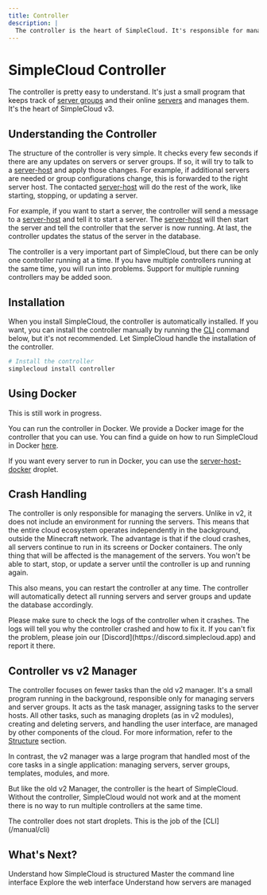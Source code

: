 ```yaml
---
title: Controller
description: |
  The controller is the heart of SimpleCloud. It's responsible for managing all your servers and server groups.
---
```


# SimpleCloud Controller

The controller is pretty easy to understand. It's just a small program that keeps track of [server groups](/manual/resources/server-group) and their online [servers](/manual/resources/server) and manages them. It's the heart of SimpleCloud v3.

## Understanding the Controller

The structure of the controller is very simple. It checks every few seconds if there are any updates on servers or server groups. If so, it will try to talk to a [server-host](/manual/droplet/serverhost) and apply those changes. For example, if additional servers are needed or group configurations change, this is forwarded to the right server host. The contacted [server-host](/manual/droplet/serverhost) will do the rest of the work, like starting, stopping, or updating a server.

For example, if you want to start a server, the controller will send a message to a [server-host](/manual/droplet/serverhost) and tell it to start a server. The [server-host](/manual/droplet/serverhost) will then start the server and tell the controller that the server is now running. At last, the controller updates the status of the server in the database.

<Callout>
  The controller is a very important part of SimpleCloud, but there can be only
  one controller running at a time. If you have multiple controllers running at
  the same time, you will run into problems. Support for multiple running
  controllers may be added soon.
</Callout>

## Installation

When you install SimpleCloud, the controller is automatically installed. If you want, you can install the controller manually by running the [CLI](/manual/cli) command below, but it's not recommended. Let SimpleCloud handle the installation of the controller.

```bash
# Install the controller
simplecloud install controller
```

## Using Docker

<Callout>This is still work in progress.</Callout>

You can run the controller in Docker. We provide a Docker image for the controller that you can use. You can find a guide on how to run SimpleCloud in Docker [here](#).

If you want every server to run in Docker, you can use the [server-host-docker](/manual/droplet/serverhost-docker) droplet.

## Crash Handling

The controller is only responsible for managing the servers. Unlike in v2, it does not include an environment for running the servers. This means that the entire cloud ecosystem operates independently in the background, outside the Minecraft network. The advantage is that if the cloud crashes, all servers continue to run in its screens or Docker containers. The only thing that will be affected is the management of the servers. You won't be able to start, stop, or update a server until the controller is up and running again.

This also means, you can restart the controller at any time. The controller will automatically detect all running servers and server groups and update the database accordingly.

<Callout>
  Please make sure to check the logs of the controller when it crashes. The logs
  will tell you why the controller crashed and how to fix it. If you can't fix
  the problem, please join our [Discord](https://discord.simplecloud.app) and
  report it there.
</Callout>

## Controller vs v2 Manager

The controller focuses on fewer tasks than the old v2 manager. It's a small program running in the background, responsible only for managing servers and server groups. It acts as the task manager, assigning tasks to the server hosts. All other tasks, such as managing droplets (as in v2 modules), creating and deleting servers, and handling the user interface, are managed by other components of the cloud. For more information, refer to the [Structure](/manual/structure) section.

In contrast, the v2 manager was a large program that handled most of the core tasks in a single application: managing servers, server groups, templates, modules, and more.

But like the old v2 Manager, the controller is the heart of SimpleCloud. Without the controller, SimpleCloud would not work and at the moment there is no way to run multiple controllers at the same time.

<Callout type="error">
  The controller does not start droplets. This is the job of the
  [CLI](/manual/cli)
</Callout>

## What's Next?

<Cards>
  <Card title="Learn Structure" href="/manual/structure">
    Understand how SimpleCloud is structured
  </Card>
  <Card title="Learn CLI" href="/manual/cli">
    Master the command line interface
  </Card>
  <Card title="Learn Dashboard" href="/manual/dashboard">
    Explore the web interface
  </Card>
  <Card title="Server Host Droplet" href="/manual/droplet/serverhost">
    Understand how servers are managed
  </Card>
</Cards>
